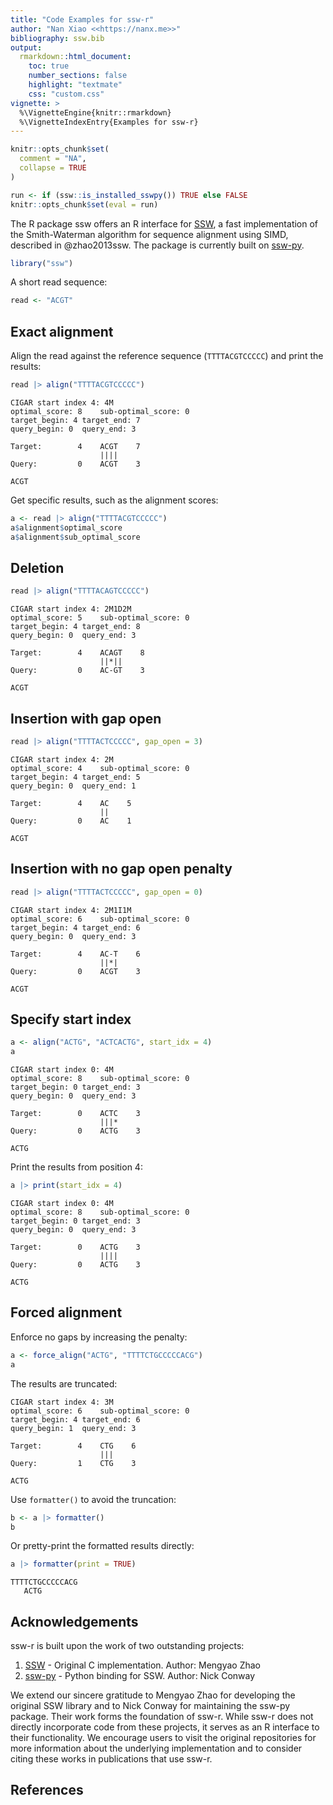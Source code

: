 ```yaml
---
title: "Code Examples for ssw-r"
author: "Nan Xiao <<https://nanx.me>>"
bibliography: ssw.bib
output:
  rmarkdown::html_document:
    toc: true
    number_sections: false
    highlight: "textmate"
    css: "custom.css"
vignette: >
  %\VignetteEngine{knitr::rmarkdown}
  %\VignetteIndexEntry{Examples for ssw-r}
---
```


```r
knitr::opts_chunk$set(
  comment = "NA",
  collapse = TRUE
)

run <- if (ssw::is_installed_sswpy()) TRUE else FALSE
knitr::opts_chunk$set(eval = run)
```

The R package ssw offers an R interface for
[SSW](https://github.com/mengyao/Complete-Striped-Smith-Waterman-Library),
a fast implementation of the Smith-Waterman algorithm for sequence alignment
using SIMD, described in @zhao2013ssw. The package is currently built on
[ssw-py](https://pypi.org/project/ssw-py/).

```r
library("ssw")
```

A short read sequence:

```r
read <- "ACGT"
```

## Exact alignment

Align the read against the reference sequence (`TTTTACGTCCCCC`) and print the results:

```r
read |> align("TTTTACGTCCCCC")
```

```
CIGAR start index 4: 4M
optimal_score: 8	sub-optimal_score: 0
target_begin: 4	target_end: 7
query_begin: 0	query_end: 3

Target:        4    ACGT    7
                    ||||
Query:         0    ACGT    3

ACGT
```

Get specific results, such as the alignment scores:

```r
a <- read |> align("TTTTACGTCCCCC")
a$alignment$optimal_score
a$alignment$sub_optimal_score
```

## Deletion

```r
read |> align("TTTTACAGTCCCCC")
```

```
CIGAR start index 4: 2M1D2M
optimal_score: 5	sub-optimal_score: 0
target_begin: 4	target_end: 8
query_begin: 0	query_end: 3

Target:        4    ACAGT    8
                    ||*||
Query:         0    AC-GT    3

ACGT
```

## Insertion with gap open

```r
read |> align("TTTTACTCCCCC", gap_open = 3)
```

```
CIGAR start index 4: 2M
optimal_score: 4	sub-optimal_score: 0
target_begin: 4	target_end: 5
query_begin: 0	query_end: 1

Target:        4    AC    5
                    ||
Query:         0    AC    1

ACGT
```

## Insertion with no gap open penalty

```r
read |> align("TTTTACTCCCCC", gap_open = 0)
```

```
CIGAR start index 4: 2M1I1M
optimal_score: 6	sub-optimal_score: 0
target_begin: 4	target_end: 6
query_begin: 0	query_end: 3

Target:        4    AC-T    6
                    ||*|
Query:         0    ACGT    3

ACGT
```

## Specify start index

```r
a <- align("ACTG", "ACTCACTG", start_idx = 4)
a
```

```
CIGAR start index 0: 4M
optimal_score: 8	sub-optimal_score: 0
target_begin: 0	target_end: 3
query_begin: 0	query_end: 3

Target:        0    ACTC    3
                    |||*
Query:         0    ACTG    3

ACTG
```

Print the results from position 4:

```r
a |> print(start_idx = 4)
```

```
CIGAR start index 0: 4M
optimal_score: 8	sub-optimal_score: 0
target_begin: 0	target_end: 3
query_begin: 0	query_end: 3

Target:        0    ACTG    3
                    ||||
Query:         0    ACTG    3

ACTG
```

## Forced alignment

Enforce no gaps by increasing the penalty:

```r
a <- force_align("ACTG", "TTTTCTGCCCCCACG")
a
```

The results are truncated:

```
CIGAR start index 4: 3M
optimal_score: 6	sub-optimal_score: 0
target_begin: 4	target_end: 6
query_begin: 1	query_end: 3

Target:        4    CTG    6
                    |||
Query:         1    CTG    3

ACTG
```

Use `formatter()` to avoid the truncation:

```r
b <- a |> formatter()
b
```

Or pretty-print the formatted results directly:

```r
a |> formatter(print = TRUE)
```

```
TTTTCTGCCCCCACG
   ACTG
```

## Acknowledgements

ssw-r is built upon the work of two outstanding projects:

1. [SSW](https://github.com/mengyao/Complete-Striped-Smith-Waterman-Library) - Original C implementation. Author: Mengyao Zhao
1. [ssw-py](https://pypi.org/project/ssw-py/) - Python binding for SSW. Author: Nick Conway

We extend our sincere gratitude to Mengyao Zhao for developing the original
SSW library and to Nick Conway for maintaining the ssw-py package.
Their work forms the foundation of ssw-r.
While ssw-r does not directly incorporate code from these projects,
it serves as an R interface to their functionality. We encourage users to
visit the original repositories for more information about the underlying
implementation and to consider citing these works in publications that use ssw-r.

## References

